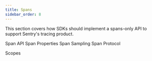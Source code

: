 ```yaml
---
title: Spans
sidebar_order: 8
---
```


This section covers how SDKs should implement a spans-only API to support Sentry's tracing product.

Span API
Span Properties
Span Sampling
Span Protocol

Scopes
